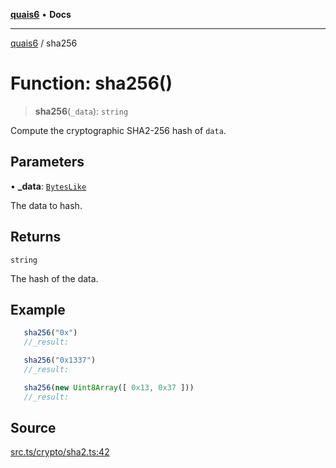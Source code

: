 [**quais6**](../README.md) • **Docs**

***

[quais6](../globals.md) / sha256

# Function: sha256()

> **sha256**(`_data`): `string`

Compute the cryptographic SHA2-256 hash of `data`.

## Parameters

• **\_data**: [`BytesLike`](../type-aliases/BytesLike.md)

The data to hash.

## Returns

`string`

The hash of the data.

## Example

```ts
   sha256("0x")
   //_result:

   sha256("0x1337")
   //_result:

   sha256(new Uint8Array([ 0x13, 0x37 ]))
   //_result:
 ```

## Source

[src.ts/crypto/sha2.ts:42](https://github.com/dominant-strategies/quais-6.js/blob/aca1855329c3946c627ab7f16ac5304cea7d20c5/src.ts/crypto/sha2.ts#L42)
